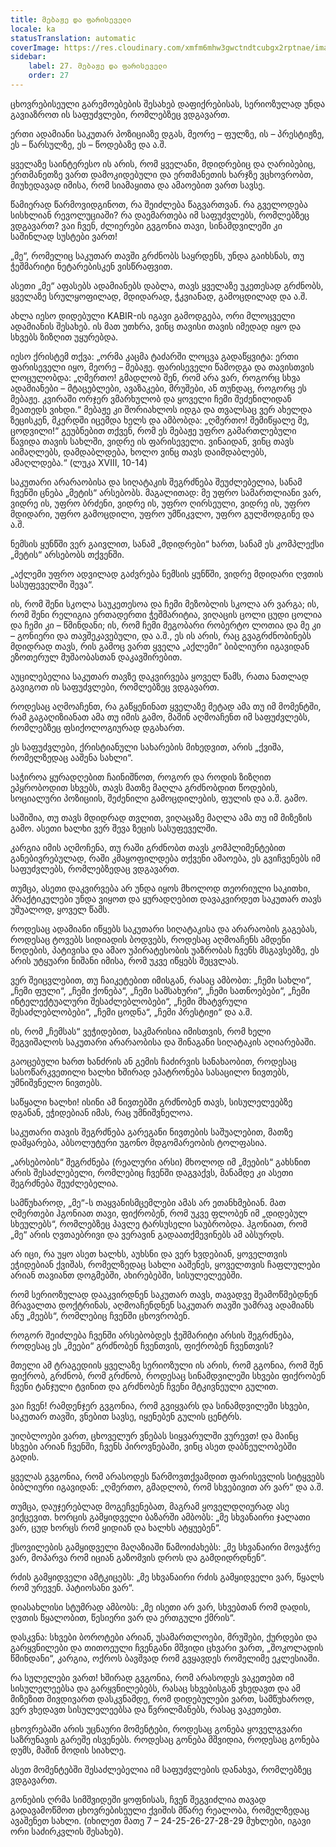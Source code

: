```yaml
---
title: მებაჟე და ფარისეველი
locale: ka
statusTranslation: automatic
coverImage: https://res.cloudinary.com/xmfm6mhw3gwctndtcubgx2rptnae/image/upload/v1740468922/small_cover_tratado_de_psicologia_revolucionaria_a4c0dca4e0.webp
sidebar:
    label: 27. მებაჟე და ფარისეველი
    order: 27
---
```

ცხოვრებისეული გარემოებების შესახებ დაფიქრებისას, სერიოზულად უნდა გავიაზროთ ის საფუძვლები, რომლებზეც ვდგავართ.

ერთი ადამიანი საკუთარ პოზიციაზე დგას, მეორე – ფულზე, ის – პრესტიჟზე, ეს – წარსულზე, ეს – წოდებაზე და ა.შ.

ყველაზე საინტერესო ის არის, რომ ყველანი, მდიდრებიც და ღარიბებიც, ერთმანეთზე ვართ დამოკიდებული და ერთმანეთის ხარჯზე ვცხოვრობთ, მიუხედავად იმისა, რომ სიამაყითა და ამაოებით ვართ სავსე.

წამიერად წარმოვიდგინოთ, რა შეიძლება წაგვართვან. რა გველოდება სისხლიან რევოლუციაში? რა დაემართება იმ საფუძვლებს, რომლებზეც ვდგავართ? ვაი ჩვენ, ძლიერები გვგონია თავი, სინამდვილეში კი საშინლად სუსტები ვართ!

„მე“, რომელიც საკუთარ თავში გრძნობს საყრდენს, უნდა გაიხსნას, თუ ჭეშმარიტი ნეტარებისკენ ვისწრაფვით.

ასეთი „მე“ აფასებს ადამიანებს დაბლა, თავს ყველაზე უკეთესად გრძნობს, ყველაზე სრულყოფილად, მდიდარად, ჭკვიანად, გამოცდილად და ა.შ.

ახლა იესო დიდებული KABIR-ის იგავი გამოდგება, ორი მლოცველი ადამიანის შესახებ. ის მათ უთხრა, ვინც თავისი თავის იმედად იყო და სხვებს ზიზღით უყურებდა.

იესო ქრისტემ თქვა: „ორმა კაცმა ტაძარში ლოცვა გადაწყვიტა: ერთი ფარისეველი იყო, მეორე – მებაჟე. ფარისეველი წამოდგა და თავისთვის ლოცულობდა: „ღმერთო! გმადლობ შენ, რომ არა ვარ, როგორც სხვა ადამიანები – მტაცებლები, ავაზაკები, მრუშები, ან თუნდაც, როგორც ეს მებაჟე. კვირაში ორჯერ ვმარხულობ და ყოველი ჩემი შეძენილიდან მეათედს ვიხდი.“ მებაჟე კი შორიახლოს იდგა და თვალსაც ვერ ახელდა ზეცისკენ, მკერდში იცემდა ხელს და ამბობდა: „ღმერთო! შემიწყალე მე, ცოდვილი!“ გეუბნებით თქვენ, რომ ეს მებაჟე უფრო გამართლებული წავიდა თავის სახლში, ვიდრე ის ფარისეველი. ვინაიდან, ვინც თავს აიმაღლებს, დამდაბლდება, ხოლო ვინც თავს დაიმდაბლებს, ამაღლდება.“ (ლუკა XVIII, 10-14)

საკუთარი არარაობისა და სიღატაკის შეგრძნება შეუძლებელია, სანამ ჩვენში ცნება „მეტის“ არსებობს. მაგალითად: მე უფრო სამართლიანი ვარ, ვიდრე ის, უფრო ბრძენი, ვიდრე ის, უფრო ღირსეული, ვიდრე ის, უფრო მდიდარი, უფრო გამოცდილი, უფრო უმწიკვლო, უფრო გულმოდგინე და ა.შ.

ნემსის ყუნწში ვერ გაივლით, სანამ „მდიდრები“ ხართ, სანამ ეს კომპლექსი „მეტის“ არსებობს თქვენში.

„აქლემი უფრო ადვილად გაძვრება ნემსის ყუნწში, ვიდრე მდიდარი ღვთის სასუფეველში შევა“.

ის, რომ შენი სკოლა საუკეთესოა და ჩემი მეზობლის სკოლა არ ვარგა; ის, რომ შენი რელიგია ერთადერთი ჭეშმარიტია, ვიღაცის ცოლი ცუდი ცოლია და ჩემი კი – წმინდანი; ის, რომ ჩემი მეგობარი რობერტო ლოთია და მე კი – გონიერი და თავშეკავებული, და ა.შ., ეს ის არის, რაც გვაგრძნობინებს მდიდრად თავს, რის გამოც ვართ ყველა „აქლემი“ ბიბლიური იგავიდან ეზოთერულ მუშაობასთან დაკავშირებით.

აუცილებელია საკუთარ თავზე დაკვირვება ყოველ წამს, რათა ნათლად გავიგოთ ის საფუძვლები, რომლებზეც ვდგავართ.

როდესაც აღმოაჩენთ, რა გაწყენინათ ყველაზე მეტად ამა თუ იმ მომენტში, რამ გაგაღიზიანათ ამა თუ იმის გამო, მაშინ აღმოაჩენთ იმ საფუძვლებს, რომლებზეც ფსიქოლოგიურად დგახართ.

ეს საფუძვლები, ქრისტიანული სახარების მიხედვით, არის „ქვიშა, რომელზედაც ააშენა სახლი“.

საჭიროა ყურადღებით ჩაინიშნოთ, როგორ და როდის ზიზღით ეპყრობოდით სხვებს, თავს მათზე მაღლა გრძნობდით წოდების, სოციალური პოზიციის, შეძენილი გამოცდილების, ფულის და ა.შ. გამო.

საშიშია, თუ თავს მდიდრად თვლით, ვიღაცაზე მაღლა ამა თუ იმ მიზეზის გამო. ასეთი ხალხი ვერ შევა ზეცის სასუფეველში.

კარგია იმის აღმოჩენა, თუ რაში გრძნობთ თავს კომპლიმენტებით განებივრებულად, რაში კმაყოფილდება თქვენი ამაოება, ეს გვიჩვენებს იმ საფუძვლებს, რომლებზედაც ვდგავართ.

თუმცა, ასეთი დაკვირვება არ უნდა იყოს მხოლოდ თეორიული საკითხი, პრაქტიკულები უნდა ვიყოთ და ყურადღებით დავაკვირდეთ საკუთარ თავს უშუალოდ, ყოველ წამს.

როდესაც ადამიანი იწყებს საკუთარი სიღატაკისა და არარაობის გაგებას, როდესაც ტოვებს სიდიადის ბოდვებს, როდესაც აღმოაჩენს ამდენი წოდების, პატივისა და ამაო უპირატესობის უაზრობას ჩვენს მსგავსებზე, ეს არის უტყუარი ნიშანი იმისა, რომ უკვე იწყებს შეცვლას.

ვერ შეიცვლებით, თუ ჩაიკეტებით იმისგან, რასაც ამბობთ: „ჩემი სახლი“, „ჩემი ფული“, „ჩემი ქონება“, „ჩემი სამსახური“, „ჩემი სათნოებები“, „ჩემი ინტელექტუალური შესაძლებლობები“, „ჩემი მხატვრული შესაძლებლობები“, „ჩემი ცოდნა“, „ჩემი პრესტიჟი“ და ა.შ.

ის, რომ „ჩემსას“ ვეჭიდებით, საკმარისია იმისთვის, რომ ხელი შეგვიშალოს საკუთარი არარაობისა და შინაგანი სიღატაკის აღიარებაში.

გაოცებული ხართ ხანძრის ან გემის ჩაძირვის სანახაობით, როდესაც სასოწარკვეთილი ხალხი ხშირად ეპატრონება სასაცილო ნივთებს, უმნიშვნელო ნივთებს.

საწყალი ხალხი! ისინი ამ ნივთებში გრძნობენ თავს, სისულელეებზე დგანან, ეჭიდებიან იმას, რაც უმნიშვნელოა.

საკუთარი თავის შეგრძნება გარეგანი ნივთების საშუალებით, მათზე დამყარება, აბსოლუტური უგონო მდგომარეობის ტოლფასია.

„არსებობის“ შეგრძნება (რეალური არსი) მხოლოდ იმ „მეების“ გახსნით არის შესაძლებელი, რომლებიც ჩვენში დაგვაქვს, მანამდე კი ასეთი შეგრძნება შეუძლებელია.

სამწუხაროდ, „მე“-ს თაყვანისმცემლები ამას არ ეთანხმებიან. მათ ღმერთები ჰგონიათ თავი, ფიქრობენ, რომ უკვე ფლობენ იმ „დიდებულ სხეულებს“, რომლებზეც პავლე ტარსუსელი საუბრობდა. ჰგონიათ, რომ „მე“ არის ღვთაებრივი და ვერავინ გადაათქმევინებს ამ აბსურდს.

არ იცი, რა უყო ასეთ ხალხს, აუხსნი და ვერ ხვდებიან, ყოველთვის ეჭიდებიან ქვიშას, რომელზედაც სახლი ააშენეს, ყოველთვის ჩაფლულები არიან თავიანთ დოგმებში, ახირებებში, სისულელეებში.

რომ სერიოზულად დააკვირდნენ საკუთარ თავს, თავადვე შეამოწმებდნენ მრავალთა დოქტრინას, აღმოაჩენდნენ საკუთარ თავში უამრავ ადამიანს ანუ „მეებს“, რომლებიც ჩვენში ცხოვრობენ.

როგორ შეიძლება ჩვენში არსებობდეს ჭეშმარიტი არსის შეგრძნება, როდესაც ეს „მეები“ გრძნობენ ჩვენთვის, ფიქრობენ ჩვენთვის?

მთელი ამ ტრაგედიის ყველაზე სერიოზული ის არის, რომ გგონია, რომ შენ ფიქრობ, გრძნობ, რომ გრძნობ, როდესაც სინამდვილეში სხვები ფიქრობენ ჩვენი ტანჯული ტვინით და გრძნობენ ჩვენი მტკივნეული გულით.

ვაი ჩვენ! რამდენჯერ გვგონია, რომ გვიყვარს და სინამდვილეში სხვები, საკუთარ თავში, ვნებით სავსე, იყენებენ გულის ცენტრს.

უიღბლოები ვართ, ცხოველურ ვნებას სიყვარულში ვურევთ! და მაინც სხვები არიან ჩვენში, ჩვენს პიროვნებაში, ვინც ასეთ დაბნეულობებში გადის.

ყველას გვგონია, რომ არასოდეს წარმოვთქვამდით ფარისევლის სიტყვებს ბიბლიური იგავიდან: „ღმერთო, გმადლობ, რომ სხვებივით არ ვარ“ და ა.შ.

თუმცა, დაუჯერებლად მოგეჩვენებათ, მაგრამ ყოველდღიურად ასე ვიქცევით. ხორცის გამყიდველი ბაზარში ამბობს: „მე სხვანაირი ჯალათი ვარ, ცუდ ხორცს რომ ყიდიან და ხალხს ატყუებენ“.

ქსოვილების გამყიდველი მაღაზიაში წამოიძახებს: „მე სხვანაირი მოვაჭრე ვარ, მოპარვა რომ იციან გაზომვის დროს და გამდიდრდნენ“.

რძის გამყიდველი ამტკიცებს: „მე სხვანაირი რძის გამყიდველი ვარ, წყალს რომ ურევენ. პატიოსანი ვარ“.

დიასახლისი სტუმრად ამბობს: „მე ისეთი არ ვარ, სხვებთან რომ დადის, ღვთის წყალობით, წესიერი ვარ და ერთგული ქმრის“.

დასკვნა: სხვები ბოროტები არიან, უსამართლოები, მრუშები, ქურდები და გარყვნილები და თითოეული ჩვენგანი მშვიდი ცხვარი ვართ, „შოკოლადის წმინდანი“, კარგია, ოქროს ბავშვად რომ გვყავდეს რომელიმე ეკლესიაში.

რა სულელები ვართ! ხშირად გვგონია, რომ არასოდეს ვაკეთებთ იმ სისულელეებსა და გარყვნილებებს, რასაც სხვებისგან ვხედავთ და ამ მიზეზით მივდივართ დასკვნამდე, რომ დიდებულები ვართ, სამწუხაროდ, ვერ ვხედავთ სისულელეებსა და წვრილმანებს, რასაც ვაკეთებთ.

ცხოვრებაში არის უცნაური მომენტები, როდესაც გონება ყოველგვარი საზრუნავის გარეშე ისვენებს. როდესაც გონება მშვიდია, როდესაც გონება დუმს, მაშინ მოდის სიახლე.

ასეთ მომენტებში შესაძლებელია იმ საფუძვლების დანახვა, რომლებზეც ვდგავართ.

გონების ღრმა სიმშვიდეში ყოფნისას, ჩვენ შეგვიძლია თავად გადავამოწმოთ ცხოვრებისეული ქვიშის მწარე რეალობა, რომელზედაც ავაშენეთ სახლი. (იხილეთ მათე 7 – 24-25-26-27-28-29 მუხლები, იგავი ორი საძირკვლის შესახებ).

